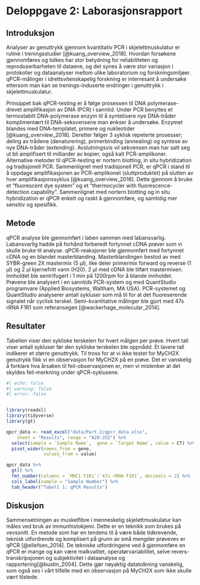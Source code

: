 # Deloppgave 2: Laborasjonsrapport

<!-- Part 1: Laboratory report -->

## Introduksjon

Analyser av genuttrykk gjennom kvantitativ PCR i skjelettmuskulatur er rutine i treningsstudier [@kuang_overview_2018]. Hvordan forsøkene gjennomføres og tolkes har stor betydning for reliabiliteten og reproduserbarheten til dataene, og det synes å være stor variasjon i protokoller og dataanalyser mellom ulike laboratorium og forskningsmiljøer. qPCR-målinger i idrettsvitenskapelig forskning er interresant å undersøke ettersom man kan se trenings-induserte endringer i genuttrykk i skjelettmuskulatur.


Prinsippet bak qPCR-testing er å følge prosessen til DNA polymerase-drevet amplifikasjon av DNA (PCR) i sanntid. Under PCR benyttes et termostabilt DNA-polymerase enzym til å syntetisere nye DNA-tråder komplimentært til DNA-seksvensene man ønkser å undersøke. Enzymet blandes med DNA-templatet, primere og nukleotider [@kuang_overview_2018]. Deretter følger 3 syklisk repeterte prosesser; deling av trådene (denaturering), primerbinding (annealing) og syntese av nye DNA-tråder (extending). Avslutningsvis vil sekvensen man har satt seg ut bli amplifisert til milliarder av kopier, også kalt PCR-amplikoner. Alternative metoder til qPCR-testing er nortern blotting, in situ hybridization og tradisjonell PCR. Sammenlignet med tradisjonell PCR, er qPCR i stand til å oppdage amplifikasjonen av PCR-amplikonet (sluttproduktet) på slutten av hver amplifikasjonssyklus [@kuang_overview_2018]. Dette gjennom å bruke et "fluorescent dye system" og et "thermocycler with fluorescence-detection capability". Sammenlignet med nortern blotting og in situ hybridization er qPCR enkelt og raskt å gjennomføre, og samtidig mer sensitiv og spesifikk.


## Metode

qPCR analyse ble gjennomført i laben sammen med labansvarlig. Labansvarlig hadde på forhånd forberedt fortynnet cDNA prøver som vi skulle bruke til analyse. qPCR-reaksjoner ble gjennomført med fortynnet cDNA og en blandet masterblanding. Masterblandingen bestod av med SYBR-green 2X mastermix (5 μl), like deler primermix forward og reverse (1 μl) og 2 μl kjernefritt vann (H20). 2 μl med cDNA ble tilført mastermixen. Innholdet ble sentrifugert i 1 min på 1200rpm for å blande innholdet. Prøvene ble analysert i en sanntids PCR-system og med QuantStudio programvare (Applied Biosystems, Waltham, MA USA). PCR-systemet og QuantStudio analyserer antall sykluser som må til for at det fluoreserende signalet når cyclisk terskel. Semi-kvantitative målinger ble gjort med 47s rRNA F1R1 som referansegen [@wackerhage_molecular_2014].


## Resultater

Tabellen viser den sykliske terskelen for hvert målgen per prøve. Hvert tall viser antall sykluser før den sykliske terskelen ble oppnådd. Et lavere tall indikerer et større genuttrykk. Til tross for at vi ikke testet for MyCH2X genutrykk fikk vi en observasjon for MyCH2X på en prøve. Det er vanskelig å forklare hva årsaken til feil-observasjonen er, men vi mistenker at det skyldes feil-merkning under qPCR-syklusene. 

```r
#| echo: false
#| warning: false
#| error: false


library(readxl)
library(tidyverse)
library(gt)

qpcr_data <- read_excel("data/Part.2/qpcr_data.xlsx", 
    sheet = "Results", range = "A20:J52") %>% 
  select(sample = `Sample Name`,  gene = `Target Name`, value = CT) %>% 
  pivot_wider(names_from = gene,
              values_from = value)

qpcr_data %>% 
  gt() %>% 
  fmt_number(columns = `MHC1 F1R1`:`47s rRNA F1R1`, decimals = 2) %>% 
  cols_label(sample = "Sample Number") %>% 
  tab_header("Tabell 1: qPCR Results")
```

## Diskusjon
Sammensetningen av muskelfibre i menneskelig skjelettmuskulatur kan måles ved bruk av immunhistokjemi. Dette er en teknikk som brukes på vevssnitt. En metode som har en tendens til å være både tidkrevende, teknisk utfordrende og komplisert på grunn av små mengder prøvevev er qPCR [@ellefsen_2014]. De tekniske utfordringene ved å gjennomføre en qPCR er mange og kan være malkvalitet, operatørvariabilitet, selve revers-transkripsjonen og subjektivitet i dataanalyse og rapportering[@bustin_2004]. Dette gjør nøyaktig datatolkning vanskelig, som også ses i vårt tilfelle med en observasjon på MyCH2X som ikke skulle vært tilstede. 
